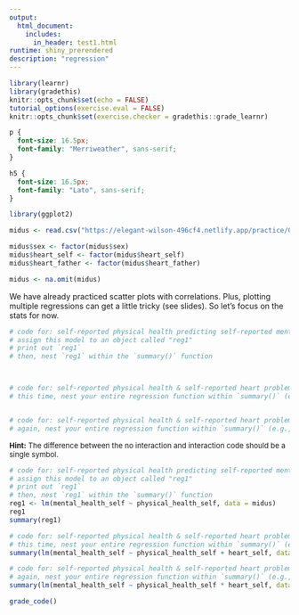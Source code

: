 ```yaml
---
output: 
  html_document:
    includes:
      in_header: test1.html
runtime: shiny_prerendered
description: "regression"
---
```


```r
library(learnr)
library(gradethis)
knitr::opts_chunk$set(echo = FALSE)
tutorial_options(exercise.eval = FALSE)
knitr::opts_chunk$set(exercise.checker = gradethis::grade_learnr)

```

```css
p {
  font-size: 16.5px;
  font-family: "Merriweather", sans-serif;
}

h5 {
  font-size: 16.5px;
  font-family: "Lato", sans-serif;
}

```

```r
library(ggplot2)

midus <- read.csv("https://elegant-wilson-496cf4.netlify.app/practice/07-practice/data/midus.csv")

midus$sex <- factor(midus$sex)
midus$heart_self <- factor(midus$heart_self)
midus$heart_father <- factor(midus$heart_father)

midus <- na.omit(midus)

```

<p> We have already practiced scatter plots with correlations. Plus, plotting multiple regressions can get a little tricky (see slides). So let's focus on the stats for now.</p>
```r
# code for: self-reported physical health predicting self-reported mental health
# assign this model to an object called "reg1"
# print out `reg1`
# then, nest `reg1` within the `summary()` function



# code for: self-reported physical health & self-reported heart problems predicting self-reported mental health -- NO interaction
# this time, nest your entire regression function within `summary()` (e.g., no need to create a separate regression object)


# code for: self-reported physical health & self-reported heart problems predicting self-reported mental health -- WITH interaction
# again, nest your entire regression function within `summary()` (e.g., no need to create a separate regression object)


```

<div id="ex1-hint">

<font size="-1.5">
**Hint:** The difference between the no interaction and interaction code should be a single symbol.
</font>

</div>


```r
# code for: self-reported physical health predicting self-reported mental health
# assign this model to an object called "reg1"
# print out `reg1`
# then, nest `reg1` within the `summary()` function
reg1 <- lm(mental_health_self ~ physical_health_self, data = midus)
reg1
summary(reg1)

# code for: self-reported physical health & self-reported heart problems predicting self-reported mental health -- NO interaction
# this time, nest your entire regression function within `summary()` (e.g., no need to create a separate regression object)
summary(lm(mental_health_self ~ physical_health_self + heart_self, data = midus))

# code for: self-reported physical health & self-reported heart problems predicting self-reported mental health -- WITH interaction
# again, nest your entire regression function within `summary()` (e.g., no need to create a separate regression object)
summary(lm(mental_health_self ~ physical_health_self * heart_self, data = midus))
```

```r
grade_code()
```

<div data-iframe-height></div>